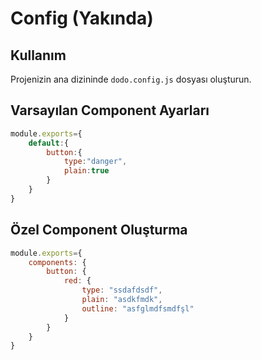 # Config (Yakında)

## Kullanım
Projenizin ana dizininde `dodo.config.js` dosyası oluşturun.

## Varsayılan Component Ayarları
```js
module.exports={
    default:{
        button:{
            type:"danger",
            plain:true
        }
    }
}
```

## Özel Component Oluşturma
```js
module.exports={
    components: {
        button: {
            red: {
                type: "ssdafdsdf",
                plain: "asdkfmdk",
                outline: "asfglmdfsmdfşl"
            }
        }
    }
}
```
